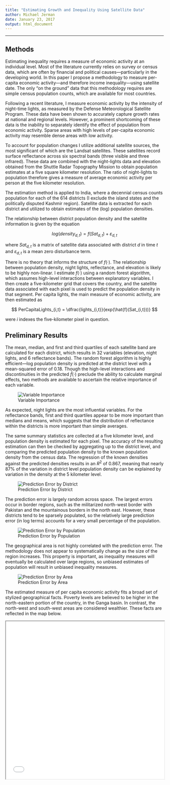 ```yaml
---
title: "Estimating Growth and Inequality Using Satellite Data"
author: Michael Jerman
date: January 23, 2017
output: html_document
---
```


[//]: render("summary.html") from rmarkdown package

---

## Methods

Estimating inequality requires a measure of economic activity at an individual level. Most of the literature currently relies on survey or census data, which are often by financial and political causes---particularly in the developing world. In this paper I propose a methodology to measure per-capita economic activity---and therefore income inequality---using satellite date. The only "on the ground" data that this methodology requires are simple census population counts, which are available for most countries.

Following a recent literature, I measure economic activity by the intensity of night-time lights, as measured by the Defense Meteorological Satellite Program. These data have been shown to accurately capture growth rates at national and regional levels. However, a prominent shortcoming of these data is the inability to separately identify the effect of population from economic activity. Sparse areas with high levels of per-capita economic activity may resemble dense areas with low activity. 

To account for population changes I utilize additional satellite sources, the most significant of which are the Landsat satellites. These satellites record surface reflectance across six spectral bands (three visible and three infrared). These data are combined with the night-lights data and elevation obtained from the Shuttle Radar Topography Mission to obtain population estimates at a five square kilometer resolution. The ratio of night-lights to population therefore gives a measure of average economic activity per person at the five kilometer resolution.

The estimation method is applied to India, where a decennial census counts population for each of the 614 districts (I exclude the island states and the politically disputed Kashmir region). Satellite data is extracted for each district and utilized to obtain estimates of the (log) population densities.

The relationship between district population density and the satellite information is given by the equation

$$ log(density_{d,t}) = f(Sat_{d,t}) + \varepsilon_{d,t} $$

where $Sat_{d,t}$ is a matrix of satellite data associated with district $d$ in time $t$ and $\varepsilon_{d,t}$ is a mean zero disturbance term.

There is no theory that informs the structure of $f(\cdot)$. The relationship between population density, night lights, reflectance, and elevation is likely to be highly non-linear. I estimate $f(\cdot)$ using a random forest algorithm, which assumes high-level interactions between explanatory variables. I then create a five-kilometer grid that covers the country, and the satellite data associated with each pixel is used to predict the population density in that segment. Per capita lights, the main measure of economic activity, are then estimated as

$$ PerCapitaLights_{i,t} = \dfrac{lights_{i,t}}{exp(\hat{f}(Sat_{i,t}))} $$

were $i$ indexes the five-kilometer pixel in question. 


## Preliminary Results

The mean, median, and first and third quartiles of each satellite band are calculated for each district, which results in 32 variables (elevation, night lights, and 6 reflectance bands). The random forest algorithm is highly efficient---log population density is predicted at the district level with a mean-squared error of 0.18. Though the high-level interactions and discontinuities in the predicted $\hat{f}(\cdot)$ preclude the ability to calculate marginal effects, two methods are available to ascertain the relative importance of each variable.

![Variable Importance](importance.png)

As expected, night lights are the most influential variables. For the reflectance bands, first and third quartiles appear to be more important than medians and means, which suggests that the distribution of reflectance within the districts is more important than simple averages.

The same summary statistics are collected at a five kilometer level, and population density is estimated for each pixel. The accuracy of the resulting estimation can then be checked by aggregating up to the district level, and comparing the predicted population density to the known population density from the census data. The regression of the known densities against the predicted densities results in an $R^2$ of 0.867, meaning that nearly 87% of the variation in district level population density can be explained by variation in the density at the 5 kilometer level.

![Prediction Error by District](pred_err.png)

The prediction error is largely random across space. The largest errors occur in border regions, such as the militarized north-west border with Pakistan and the mountainous borders in the north east. However, these districts tend to be sparsely populated, so the relatively large prediction error (in log terms) accounts for a very small percentage of the population.

![Prediction Error by Population](pred_err_pop.png)

The geographical area is not highly correlated with the prediction error. The methodology does not appear to systematically change as the size of the region increases. This property is important, as inequality measures will eventually be calculated over large regions, so unbiased estimates of population will result in unbiased inequality measures. 

![Prediction Error by Area](pred_err_area.png)

The estimated measure of per capita economic activity fits a broad set of stylized geographical facts. Poverty levels are believed to be higher in the north-eastern portion of the country, in the Ganga basin. In contrast, the north-west and south-west areas are considered wealthier. These facts are reflected in the map below.

<iframe width=100% height=500 src="map5k.html"></iframe>
